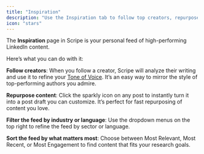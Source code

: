 ```yaml
---
title: "Inspiration"
description: "Use the Inspiration tab to follow top creators, repurpose great posts, and fuel your next big idea."
icon: "stars"
---
```


The **Inspiration** page in Scripe is your personal feed of high-performing LinkedIn content. 

Here’s what you can do with it:

**Follow creators**: When you follow a creator, Scripe will analyze their writing and use it to refine your [Tone of Voice](/sidebar/tov). It’s an easy way to mirror the style of top-performing authors you admire.

**Repurpose content**: Click the sparkly icon on any post to instantly turn it into a post draft you can customize. It’s perfect for fast repurposing of content you love.

**Filter the feed by industry or language**: Use the dropdown menus on the top right to refine the feed by sector or language.

**Sort the feed by what matters most**: Choose between Most Relevant, Most Recent, or Most Engagement to find content that fits your research goals.